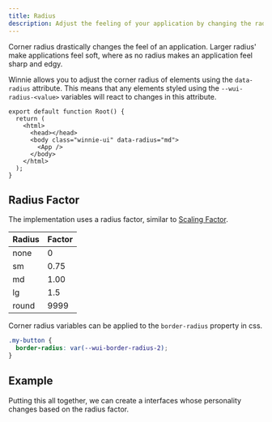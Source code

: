 ```yaml
---
title: Radius
description: Adjust the feeling of your application by changing the radius of corners.
---
```



Corner radius drastically changes the feel of an application. Larger radius' make applications feel soft, where as no radius makes an application feel sharp and edgy.

Winnie allows you to adjust the corner radius of elements using the `data-radius` attribute. This means that any elements styled using the `--wui-radius-<value>` variables will react to changes in this attribute.

```tsx title="root.tsx" ins="class="winnie-ui"" ins="data-radius="md""
export default function Root() {
  return (
    <html>
      <head></head>
      <body class="winnie-ui" data-radius="md">
        <App />
      </body>
    </html>
  );
}
```

## Radius Factor

The implementation uses a radius factor, similar to [Scaling Factor](/concepts/scaling#scaling-factor).

| Radius | Factor |
| ------ | ------ |
| none   | 0      |
| sm     | 0.75   |
| md     | 1.00   |
| lg     | 1.5    |
| round  | 9999   |

Corner radius variables can be applied to the `border-radius` property in css.

```css title="button.css" ins="var(--wui-border-radius-2)"
.my-button {
  border-radius: var(--wui-border-radius-2);
}
```

## Example

Putting this all together, we can create a interfaces whose personality changes based on the radius factor.

<Demo tsx={radiusExampleTsx} css={radiusExampleCss}>
  <RadiusExample client:load />
</Demo>
